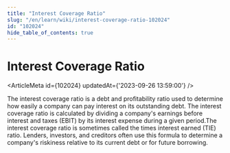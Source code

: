 ```yaml
---
title: "Interest Coverage Ratio"
slug: "/en/learn/wiki/interest-coverage-ratio-102024"
id: "102024"
hide_table_of_contents: true
---
```



# Interest Coverage Ratio

<ArticleMeta id={102024} updatedAt={'2023-09-26 13:59:00'} />
<div className='border-solid border-b border-t-0 my-4 border-[var(--ifm-color-gray-300)]' />

The interest coverage ratio is a debt and profitability ratio used to determine how easily a company can pay interest on its outstanding debt. The interest coverage ratio is calculated by dividing a company's earnings before interest and taxes (EBIT) by its interest expense during a given period.The interest coverage ratio is sometimes called the times interest earned (TIE) ratio. Lenders, investors, and creditors often use this formula to determine a company's riskiness relative to its current debt or for future borrowing.
